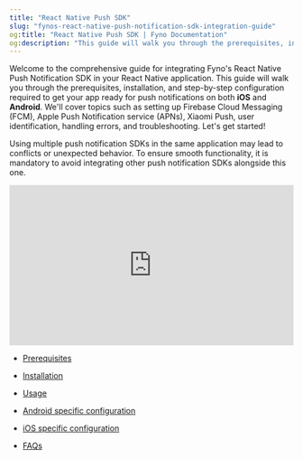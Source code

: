 ```yaml
---
title: "React Native Push SDK"
slug: "fynos-react-native-push-notification-sdk-integration-guide"
og:title: "React Native Push SDK | Fyno Documentation"
og:description: "This guide will walk you through the prerequisites, installation, and step-by-step configuration required to get your app ready for push notifications on both iOS and Android."
---
```


Welcome to the comprehensive guide for integrating Fyno's React Native Push Notification SDK in your React Native application. This guide will walk you through the prerequisites, installation, and step-by-step configuration required to get your app ready for push notifications on both **iOS** and **Android**. We'll cover topics such as setting up Firebase Cloud Messaging (FCM), Apple Push Notification service (APNs), Xiaomi Push, user identification, handling errors, and troubleshooting. Let's get started!

<Warning title="Regarding multiple SDKs">Using multiple push notification SDKs in the same application may lead to conflicts or unexpected behavior. To ensure smooth functionality, it is mandatory to avoid integrating other push notification SDKs alongside this one.</Warning>

<div style="position:relative; padding-bottom: 56.25%; height: 0;">
  <iframe width="560" height="315" src="https://www.youtube.com/embed/WCK9wUpmN2Q?si=O9GOUcr7vozNcQJH" title="YouTube video player" frameborder="0" allow="accelerometer; autoplay; clipboard-write; encrypted-media; gyroscope; picture-in-picture; web-share" referrerpolicy="strict-origin-when-cross-origin" allowfullscreen allow="fullscreen;" style="position: absolute; top: 0; left: 0; width: 100%;height: 100%;"></iframe>
</div>

- [Prerequisites](./prerequisites)

- [Installation](./installation-1)

- [Usage](./usage-1)

- [Android specific configuration](./ios-specific-configuration)

- [iOS specific configuration](./getting-your-application-ready-for-ios-push-notifications-1)

- [FAQs](./faqs-1)
